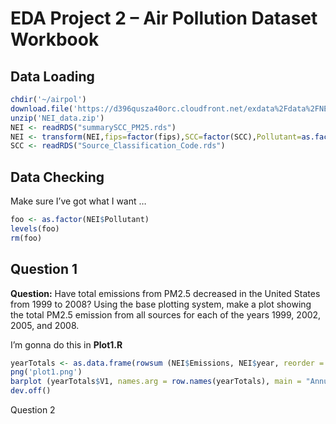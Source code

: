 EDA Project 2 -- Air Pollution Dataset Workbook
===============================================

Data Loading
------------

```r
chdir('~/airpol')
download.file('https://d396qusza40orc.cloudfront.net/exdata%2Fdata%2FNEI_data.zip',method='curl',destfile='NEI_data.zip')
unzip('NEI_data.zip')
NEI <- readRDS("summarySCC_PM25.rds")
NEI <- transform(NEI,fips=factor(fips),SCC=factor(SCC),Pollutant=as.factor(Pollutant),type=as.factor(type),year=as.factor(year))
SCC <- readRDS("Source_Classification_Code.rds")
```
Data Checking
-------------

Make sure I've got what I want ...

```r
foo <- as.factor(NEI$Pollutant)
levels(foo)
rm(foo)
```

Question 1
----------

__Question:__ Have total emissions from PM2.5 decreased in the United States from 1999 to 2008?
Using the base plotting system, make a plot showing the total PM2.5 emission from all sources for each of the
years 1999, 2002, 2005, and 2008.

I'm gonna do this in __Plot1.R__

```r
yearTotals <- as.data.frame(rowsum (NEI$Emissions, NEI$year, reorder = TRUE))
png('plot1.png')
barplot (yearTotals$V1, names.arg = row.names(yearTotals), main = "Annual PM25 Pollution Totals" )
dev.off()
```

Question 2
